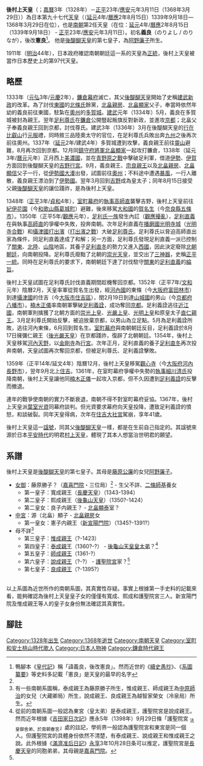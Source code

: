{{基礎情報 天皇
| 名  =<center>後村上天皇
| 代数=第97
| 画像=[[File:Emperor_Go-Murakami.jpg|220px]]
| 説明=後村上天皇像（[[来迎寺|来迎寺]]藏）
| 在位=1339年9月18日-1368年3月29日（{{age in years and days|1339|9|18|1368|3|29|age=no}}）
| 時代=[[室町時代|室町時代]]・[[南北朝時代_(日本)|南北朝時代]]
| 年号=[[延元|延元]]<br>[[興国|興国]]<br>[[正平_(日本)|正平]]
| 首都=[[吉野|吉野]]
| 皇居=[[吉野山|吉野山]]
| 諱　=義良
| 幼称=
| 別名=
| 印　=
| 出生年=1328年
| 生地=
| 逝世年=1368年3月29日
| 没地=
| 陵墓=檜尾陵
| 前任=[[後醍醐天皇|後醍醐天皇]]
| 繼任=[[長慶天皇|長慶天皇]]
| 皇子  =寬成親王（[[長慶天皇|長慶天皇]]）<br>熙成親王（[[後龜山天皇|後龜山天皇]]）<br>憲子內親王<br>惟成親王<br>泰成親王<br>師成親王<br>説成親王<br>良成親王
| 皇后=
| 中宮= [[北畠顯子|北畠顯子]]？
| 女御=[[藤原勝子|藤原勝子]]？（[[嘉喜門院|嘉喜門院]]）
| 父親=[[後醍醐天皇|後醍醐天皇]]
| 母親=[[阿野廉子|阿野廉子]]
| 註釋=
|}}
'''後村上天皇'''（{{jpn|j=後村上天皇|hg=ごむらかみてんのう|rm=Gō-murakami Tennō}}；[[嘉曆|嘉曆]]3年（1328年）－[[正平_(日本)|正平]]23年/[[應安|應安]]元年3月11日（1368年3月29日））為日本第九十七代[[天皇|天皇]]（（[[延元|延元]]4年/[[曆應|曆應]]2年8月15日）1339年9月18日—1368年3月29日在位），也是[[南朝_(日本)|南朝]]第2任天皇（在位：[[延元|延元]]4年/[[曆應|曆應]]2年8月15日（1339年9月18日） - [[正平_(日本)|正平]]23年/[[應安|應安]]元年3月11日）。初名'''義良'''（のりよし / のりなが），後改'''憲良'''<ref>鴨腳本《[[皇代記|皇代記]]》稱「諱義良，後改憲良」。然而近世的《[[續史愚抄|續史愚抄]]》、《[[系圖纂要|系圖纂要]]》等史料多記載「憲良」是天皇的最早的名字</ref>。 他是[[後醍醐天皇|後醍醐天皇]]的第七皇子，為[[阿野廉子|阿野廉子]]所生。 

1911年（[[明治|明治]]44年），日本政府確認南朝朝廷這一系的天皇為[[正统_(史观)|正統]]，後村上天皇被當作日本歷史上的第97代天皇。

==略歷==
1333年（[[元弘|元弘]]3年/[[元慶|元慶]]2年），[[鐮倉幕府|鐮倉幕府]]滅亡，其父[[後醍醐天皇|後醍醐天皇]]開始了史稱[[建武新政|建武新政]]的改革。為了討伐[[東國|東國]]的[[北條氏|北條氏]]餘黨，[[北畠親房|北畠親房]]、[[北畠顯家|北畠顯家]]父子，奉當時依然年幼的義良前往東國，駐紮在[[陸奧國|奧州]]的[[多賀城|多賀城]]。[[建武_(日本)|建武]]元年（1334年）5月，義良在多賀城被封為親王。翌年[[足利尊氏|足利尊氏]]在[[鐮倉|鐮倉]]公開豎起叛旗反對新政，並進攻[[京都|京都]]；北畠父子奉義良親王回到京都，討伐尊氏。建武3年（1336年）3月在後醍醐天皇的[[行在|行在]][[比叡山|比叡山]]行[[元服|元服]]禮，同時敘三品陸奧太守的官位，在足利尊氏兵敗出奔[[九州島|九州]]之後再次前往奧州。1337年（[[延元|延元]]2年/建武4年）多賀城遭到攻擊，義良親王前往[[靈山_(福島縣)|靈山]]避難，8月再次回到京都。12月同[[鎮守府將軍|鎮守府將軍]][[北畠顯家|北畠顯家]]一起攻打鐮倉，1338年（延元3年/[[曆元|曆元]]元年）正月西上[[美濃國|美濃國]]，並在[[青野原之戰|青野原之戰]]中擊破足利軍，借道[[伊勢國|伊勢]]、[[伊賀國|伊賀]]方面回到後醍醐天皇的[[吉野行宮|吉野行宮]]。9月，義良親王、[[宗良親王|宗良親王]]以及[[北畠親房|北畠親房]]、[[北畠顯信|北畠顯信]]父子一行，從[[伊勢國|伊勢國]][[大湊|大湊]]出發，試圖前往[[陸奧國|奧州]]；不料途中遭遇[[暴風|暴風]]，一行人離散，義良親王漂泊到了[[伊勢國|伊勢國]]。翌年3月回到[[吉野|吉野]]成為皇太子；同年8月15日接受父親[[後醍醐天皇|後醍醐天皇]]的讓位踐祚，是為後村上天皇。

1348年（[[正平_(日本)|正平]]3年/[[貞和|貞和]]4年），[[室町幕府|室町幕府]]的[[執事|執事]][[高師直|高師直]]襲擊吉野，後村上天皇前往[[紀伊花園|紀伊花園]]（今[[和歌山縣|和歌山縣]][[葛城町|葛城町]]）避難，後來移駕[[大和國|大和國]]的[[賀名生|賀名生]]（今[[奈良縣|奈良縣]][[五條市|五條市]]）。1350年（正平5年/[[觀應|觀應]]元年），[[足利將軍家|足利氏一族]]發生內訌（[[觀應擾亂|觀應擾亂]]），[[足利直義|足利直義]]在與執事[[高師直|高師直]]的爭權中失敗，投奔南朝。次年足利直義在[[播磨國|播磨國]][[光明寺城|光明寺城]]（[[光明寺合戰|光明寺合戰]]）和[[攝津國|攝津國]][[打出濱|打出濱]]（[[打出濱之戰|打出濱之戰]]）大破[[足利尊氏|足利尊氏]]。足利尊氏以脅迫高師直出家為條件，同足利直義達成了和解；另一方面，足利尊氏發現足利直義一派已控制了[[关东地方|關東]]、[[北陸道|北陸]]、[[山陰道|山陰]]地區，其養子[[足利直冬|足利直冬]]的勢力又進入[[西國|西國]]，因此決定廢除[[北朝_(日本)|北朝朝廷]]，向南朝投降。足利尊氏廢黜了北朝的[[崇光天皇|崇光天皇]]，並交出了[[三神器|三神器]]，史稱[[正平一統|正平一統]]。同時在足利尊氏的要求下，南朝朝廷下達了討伐駐守[[关东地方|關東]]的[[足利直義|足利直義]]的[[綸旨|綸旨]]。

後村上天皇試圖在足利尊氏討伐直義期間趁機奪回京都。1352年（正平7年/[[文和|文和]]元年）陰曆2月，天皇率軍從賀名生出發，經[[河內國|河內國]]的東條（今[[大阪府|大阪府]][[富田林市|富田林市]]）到達[[攝津國|攝津國]]的住吉（今[[大阪市|大阪市]][[住吉區|住吉區]]），閏2月19日到達[[山城國|山城國]]的男山（今[[京都府|京都府]][[八幡市|八幡市]]）。[[楠木正儀|楠木正儀]]率南朝軍擊破[[足利義詮|足利義詮]]，成功奪回[[京都|京都]]。足利義詮逃往[[近江國|近江國]]，南朝軍則擒獲了北朝方面的[[崇光天皇|崇光上皇]]、[[光嚴天皇|光嚴上皇]]、[[光明天皇|光明上皇]]和原皇太子[[直仁親王|直仁親王]]。3月足利尊氏開始反擊，被迫放棄京都，以男山為立足點。5月為足利義詮所敗，逃往河內東條，6月回到賀名生。[[室町幕府|室町幕府]]與南朝朝廷反目，足利義詮於8月17日擁彌仁親王（[[後光嚴天皇|後光嚴天皇]]）在京都踐祚，復辟了北朝朝廷。1354年，後村上天皇移駕[[河內長野市|河內天野]]，以[[金剛寺|金剛寺]]為[[行宮|行宮]]。次年正月，足利直義的養子[[足利直冬|足利直冬]]再次投奔南朝，天皇試圖再次奪回京都，但被足利尊氏、足利義詮擊敗。

1359年（正平14年/延文4年）陰曆12月，後村上天皇移駕[[觀心寺|觀心寺]]（今[[大阪府|大阪府]][[河內長野市|河內長野市]]），翌年9月北上[[住吉|住吉]]。1361年，在室町幕府爭權中失勢的[[執事|執事]][[細川清氏|細川清氏]]投降南朝，後村上天皇讓他同[[楠木正儀|楠木正儀]]一起攻入京都，但不久因遭到[[足利義詮|足利義詮]]的反擊而撤退。

連年的戰爭使南朝的實力不斷衰退，南朝不得不對室町幕府妥協。1367年，後村上天皇派[[葉室光資|葉室光資]]同幕府談判。但光資要求幕府向天皇投降，遭致足利義詮的憤怒，和談破裂。同年天皇得病，次年在[[住吉大社宮|住吉大社宮]]駕崩，享年41歲。

後村上天皇這一[[諡號|諡號]]，同其父[[後醍醐天皇|後醍醐天皇]]一樣，都是在生前自己指定的。其諡號來源於日本[[平安時代|平安時代]]的明君[[村上天皇|村上天皇]]，體現了其本人想當治世明君的願望。
==系譜==
後村上天皇是[[後醍醐天皇|後醍醐天皇]]的第七皇子。其母是[[阿野公廉|藤原公廉]]的女兒[[阿野廉子|阿野廉子]]。
* [[女御|女御]]：藤原勝子？（[[嘉喜門院|嘉喜門院]]・三位局）<ref name=a></ref> - 生父不詳、[[二條師基|二條師基]]養女
** 第一皇子：寬成親王（[[長慶天皇|長慶天皇]]）（1343-1394）
** 第二皇子：熙成親王（[[後龜山天皇|後龜山天皇]]）（1350?-1424）
** 第二皇女：良子内親王？ - [[北畠顯泰|北畠顯泰]]室？
* [[中宮|中宮]]：源（北畠）顯子 - [[北畠親房|北畠親房]]女
** 第一皇女：憲子内親王（[[新宣陽門院|新宣陽門院]]）（1345?-1391?）
* 母不詳<ref>有一些南朝系圖稱，泰成親王為藤原勝子所生，惟成親王、師成親王為[[中原師治|中原師治]]的女兒（大藏卿局）所生，說成親王、良成親王為越智家榮女（冷泉局）所生。</ref>
** 第三皇子：[[惟成親王|惟成親王]]（?-1423）
** 第四皇子：[[泰成親王|泰成親王]]（1360?-?） - [[後龜山天皇|後龜山天皇]][[皇太子|皇太弟]]？<ref name=a>從前的南朝系圖一般認為東宮（皇太弟）是泰成親王，護聖院宮是說成親王。然而近年根據《[[吉田家日次記|吉田家日次記]]》應永5年（1398年）9月29日條「護聖院宮 <sub>法皇御舍弟、於南朝春宮</sub>」處的註記，學術界一般認為護聖院宮和東宮是同一個人。但護聖院宮的具體身份依然不清楚，有泰成親王、說成親王和惟成親王之說。此外根據《[[滿濟准后日記|滿濟准后日記]]》[[永享|永享]]3年10月28日条可以推定，護聖院宮是[[長慶天皇|長慶天皇]]的同胞弟弟，其母親是[[嘉喜門院|嘉喜門院]]。</ref>
** 第五皇子：[[師成親王|師成親王]]（1361-?）
** 第六皇子：[[說成親王|說成親王]]（?-?） - [[護聖院宮|護聖院宮]]家？<ref name=a></ref>
** 第七皇子：[[良成親王|良成親王]]（?-1395?）
<br/>
以上系圖為近世所作的南朝系圖，其真實性存疑。事實上根據第一手史料的記載來看，能夠確認為後村上天皇皇子女的僅僅有寬成、熙成和護聖院宮三人。新宣陽門院及惟成親王等人的皇子女身份無法確認其真實性。
<br/>
{{日本皇室南北朝}}

==腳註==
{{Commonscat|Emperor Go-Murakami}}
{{reflist}}
{{日本天皇|南朝：[[後醍醐天皇|後醍醐天皇]]|南朝：[[長慶天皇|長慶天皇]]}}
{{日本歷代天皇}}

{{Authority control}}
[[Category:1328年出生|Category:1328年出生]]
[[Category:1368年逝世|Category:1368年逝世]]
[[Category:南朝天皇|Category:南朝天皇]]
[[Category:室町和安土桃山時代歌人|Category:室町和安土桃山時代歌人]]
[[Category:日本人物神|Category:日本人物神]]
[[Category:鎌倉時代親王|Category:鎌倉時代親王]]